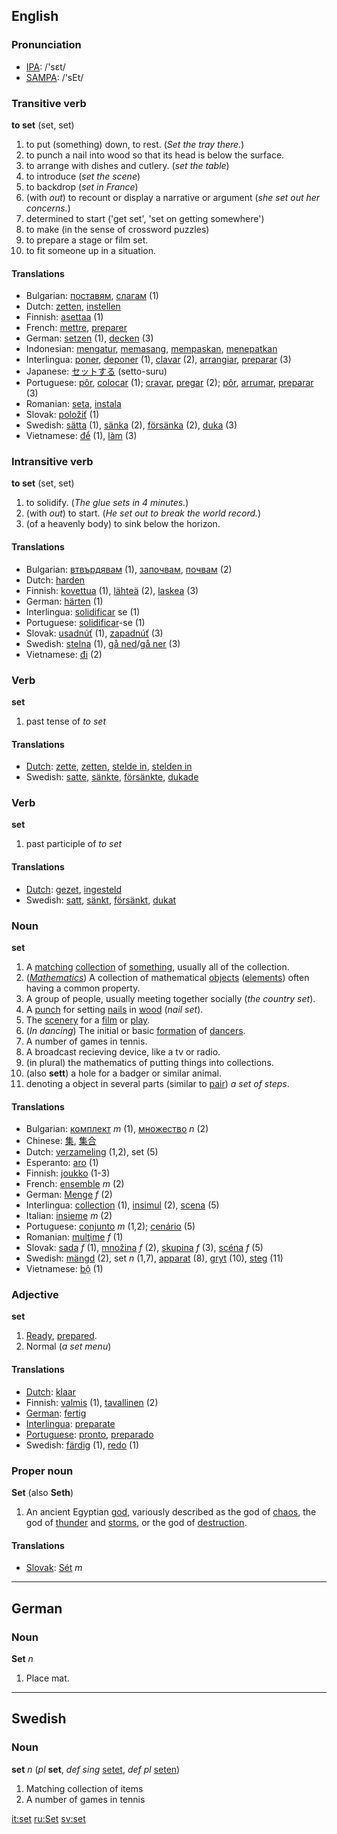 ==English==
=== Pronunciation ===
*[[w:IPA|IPA]]: /'sεt/
*[[w:SAMPA|SAMPA]]: /'sEt/

=== Transitive verb ===

'''to set''' (set, set)

# to put (something) down, to rest.  (''Set the tray there.'')
# to punch a nail into wood so that its head is below the surface.
# to arrange with dishes and cutlery. (''set the table'')
# to introduce (''set the scene'')
# to backdrop (''set in France'')
# (with ''out'') to recount or display a narrative or argument (''she set out her concerns.'')
# determined to start ('get set', 'set on getting somewhere') 
# to make (in the sense of crossword puzzles)
# to prepare a stage or film set.
# to fit someone up in a situation.

==== Translations ====
*Bulgarian: [[поставям]], [[слагам]] (1)
*Dutch: [[zetten]], [[instellen]]
*Finnish: [[asettaa]] (1)
*French: [[mettre]], [[preparer]]
*German: [[setzen]] (1), [[decken]] (3)
*Indonesian: [[atur|mengatur]], [[pasang|memasang]], [[pas|mempaskan]], [[tepat|menepatkan]]
*Interlingua: [[poner]], [[deponer]] (1), [[clavar]] (2), [[arrangiar]], [[preparar]] (3)
*Japanese: [[セット]]する (setto-suru)
*Portuguese: [[pôr]], [[colocar]] (1); [[cravar]], [[pregar]] (2); [[pôr]], [[arrumar]], [[preparar]] (3)
*Romanian: [[seta]], [[instala]]
*Slovak: [[položiť]] (1)
*Swedish: [[sätta]] (1), [[sänka]] (2), [[försänka]] (2), [[duka]] (3)
*Vietnamese: [[để]] (1), [[làm#Vietnamese|làm]] (3)

=== Intransitive verb ===

'''to set''' (set, set)

# to solidify. (''The glue sets in 4 minutes.'')
# (with ''out'') to start.  (''He set out to break the world record.'')
# (of a heavenly body) to sink below the horizon.

==== Translations ====

*Bulgarian: [[втвърдявам]] (1), [[започвам]], [[почвам]] (2)
*Dutch: [[harden]]
*Finnish: [[kovettua]] (1), [[lähteä]] (2), [[laskea]] (3)
*German: [[härten]] (1)
*Interlingua: [[solidificar]] se (1)
*Portuguese: [[solidificar]]-se (1)
*Slovak: [[usadnúť]] (1), [[zapadnúť]] (3)
*Swedish: [[stelna]] (1), [[gå ned]]/[[gå ner]] (3)
*Vietnamese: [[đi]] (2)

=== Verb ===
'''set'''
# past tense of ''to set''
==== Translations ====
*[[Dutch]]: [[zette]], [[zetten]], [[stelde in]], [[stelden in]]
*Swedish: [[satte]], [[sänkte]], [[försänkte]], [[dukade]]

=== Verb ===
'''set'''
# past participle of ''to set''
==== Translations ====
*[[Dutch]]: [[gezet]], [[ingesteld]]
*Swedish: [[satt]], [[sänkt]], [[försänkt]], [[dukat#Swedish|dukat]]

=== Noun ===
'''set'''
# A [[match]]ing [[collection]] of [[something]], usually all of the collection.
# (''[[Mathematics]]'') A collection of mathematical [[object]]s ([[element]]s) often having a common property.
#A group of people, usually meeting together socially (''the country set'').
# A [[punch]] for setting [[nail]]s in [[wood]] (''nail set'').
# The [[scenery]] for a [[film]] or [[play]].
# (''In dancing'') The initial or basic [[formation]] of [[dancer]]s.
# A number of games in tennis.
# A broadcast recieving device, like a tv or radio.
# (in plural) the mathematics of putting things into collections.
# (also '''sett''') a hole for a badger or similar animal.
# denoting a object in several parts (similar to [[pair]]) ''a set of steps''.
==== Translations ====
*Bulgarian: [[комплект]] ''m'' (1), [[множество]] ''n'' (2)
*Chinese: [[集]], [[集合]]
*Dutch: [[verzameling]] (1,2), set (5)
*Esperanto: [[aro]] (1)
*Finnish: [[joukko]] (1-3)
*French:  [[ensemble]] ''m'' (2)
*German: [[Menge]] ''f'' (2)
*Interlingua: [[collection]] (1), [[insimul]] (2), [[scena]] (5)
*Italian: [[insieme]] ''m'' (2)
*Portuguese: [[conjunto]] ''m'' (1,2); [[cenário]] (5)
*Romanian: [[mulţime]] ''f'' (1)
*Slovak: [[sada]] ''f'' (1), [[množina]] ''f'' (2), [[skupina]] ''f'' (3), [[scéna]] ''f'' (5)
*Swedish: [[mängd]] (2), set ''n'' (1,7), [[apparat]] (8), [[gryt]] (10), [[steg]] (11)
*Vietnamese: [[bộ]] (1)

=== Adjective ===
'''set'''
# [[Ready]], [[prepared]].
# Normal (''a set menu'')

====Translations====
*[[Dutch]]: [[klaar]]
*Finnish: [[valmis]] (1), [[tavallinen]] (2)
*[[German]]: [[fertig]]
*[[Interlingua]]: [[preparate]]
*[[Portuguese]]: [[pronto]], [[preparado]]
*Swedish: [[färdig]] (1), [[redo]] (1)

=== Proper noun ===
'''Set''' (also '''Seth''')

# An ancient Egyptian [[god]], variously described as the god of [[chaos]], the god of [[thunder]] and [[storms]], or the god of [[destruction]].

==== Translations ====
*[[Slovak]]: [[Sét]] ''m''

----
==German==
===Noun===
'''Set''' ''n''

# Place mat.
----
==Swedish==
===Noun===
'''set''' ''n'' (''pl'' '''set''', ''def sing'' [[setet]], ''def pl'' [[seten]])

#Matching collection of items
#A number of games in tennis

[[it:set]]
[[ru:Set]]
[[sv:set]]